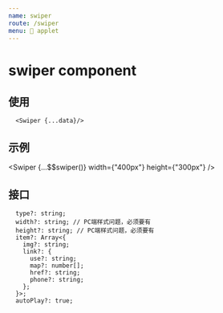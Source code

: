 ```yaml
---
name: swiper
route: /swiper
menu: 📃 applet
---
```



# swiper component

## 使用

```
  <Swiper {...data}/>
```

## 示例

<Swiper {...$$swiper()} width={"400px"} height={"300px"} />

## 接口

```
  type?: string;
  width?: string; // PC端样式问题，必须要有
  height?: string; // PC端样式问题，必须要有
  item?: Array<{
    img?: string;
    link?: {
      use?: string;
      map?: number[];
      href?: string;
      phone?: string;
    };
  }>;
  autoPlay?: true;
```
